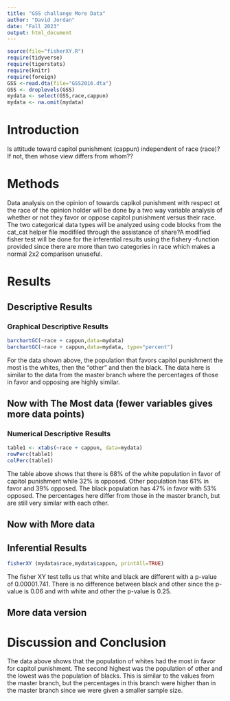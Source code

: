 ```yaml
---
title: "GSS challange More Data"
author: "David Jordan"
date: "Fall 2023"
output: html_document
---
```








```r
source(file="fisherXY.R")
require(tidyverse)
require(tigerstats)
require(knitr)
require(foreign)
GSS <-read.dta(file="GSS2016.dta")
GSS <- droplevels(GSS)
mydata <- select(GSS,race,cappun)
mydata <- na.omit(mydata)
```

# Introduction

<!--In this section you explain what you are trying to show.  Where did the data come from?  What is the research or other question you are trying to answer?.  If you skimp in this section expect to be marked down in your grade. Paint a picture of the project a couple of paragraphs is expected!-->

Is attitude toward capitol punishment (cappun) independent of race (race)?
If not, then whose view differs from whom??

# Methods

<!--Decide on your methods:  use "variable analysis" or other appropriate descriptors.  Make sure to choose at least one graphical method and at least one numerical method. Discuss what data manipulations may be needed for example subsetting or other binning procedures and what sort of graphical displays and inferential tools will be used!-->

Data analysis on the opinion of towards capikol punishment with respect ot the race of the opinion holder will be done by a two way variable analysis of whether or not they favor or oppose capitol punishment versus their race. The two categorical data types will be analyzed using code blocks from the cat_cat helper file modifiled through the assistance of share?A modified fisher test will be done for the inferential results using the fishery -function provided since there are more than two categories in race which makes a normal 2x2 comparison unuseful.

# Results

<!--Divide this section into two sub-sections:  One for your descriptive  results and one for your inferential results.!-->

## Descriptive Results

### Graphical Descriptive Results

<!--Graphical results here.  Make sure to show your code.  Provide appropriate labels for axes, giving units if possible, and provide a good title for the graph, too.  Use the graphical results to describe the patterns if any that exist in the data as focused toward the research question. Bottom line is to explain the features of the graph that are relevant to conforming or departing to what is expected by your null hypothesis !-->

```r
barchartGC(~race + cappun,data=mydata)
barchartGC(~race + cappun,data=mydata, type="percent")

```

For the data shown above, the population that favors capitol punishment the most is the whites, then the "other" and then the black. The data here is similar to the data from the master branch where the percentages of those in favor and opposing are highly similar. 

## Now with The Most data (fewer variables gives more data points)



### Numerical Descriptive Results

<!--Numerical results go here. Use the numerical results to describe the patterns if any that exist in the data as focused toward the research question!-->

```r
table1 <- xtabs(~race + cappun, data=mydata)
rowPerc(table1)
colPerc(table1)
```

The table above shows that there is 68% of the white population in favor of capitol punishment while 32% is opposed. Other population has 61% in favor and 39% opposed. The black population has 47% in favor with 53% opposed. The percentages here differ from those in the master branch, but are still very similar with each other. 

## Now with More data



## Inferential Results

<!--State hypothesis clearly.  Make sure your discussion of the inferential test covers all the aspects that the test output produces, such as test statistic, p-value etc.  Make a decision about the null hypothesis, explain the assumptions on which the selected test/procedure was based, and why the chosen procedure satisfys the assumptions and is appropriate to answer the research question!-->

```r
fisherXY (mydata$race,mydata$cappun, printAll=TRUE)
```

The fisher XY test tells us that white and black are different with a p-value of 0.00001.741. There is no difference between black and other since the p-value is 0.06 and with white and other the p-value is 0.25.

## More data version


# Discussion and Conclusion

<!--Discussion and conclusion here.  If you found a relationship be sure to consider whether the relationship occurs because one of the variavbles causes the other, or whether they perhasps are related for some other reason.  Watch the chapter 6 videos from the GeorgeTown videos collection.!-->

The data above shows that the population of whites had the most in favor for capitol punishment. The second highest was the population of other and the lowest was the population of blacks. This is similar to the values from the master branch, but the percentages in this branch were higher than in the master branch since we were given a smaller sample size. 

